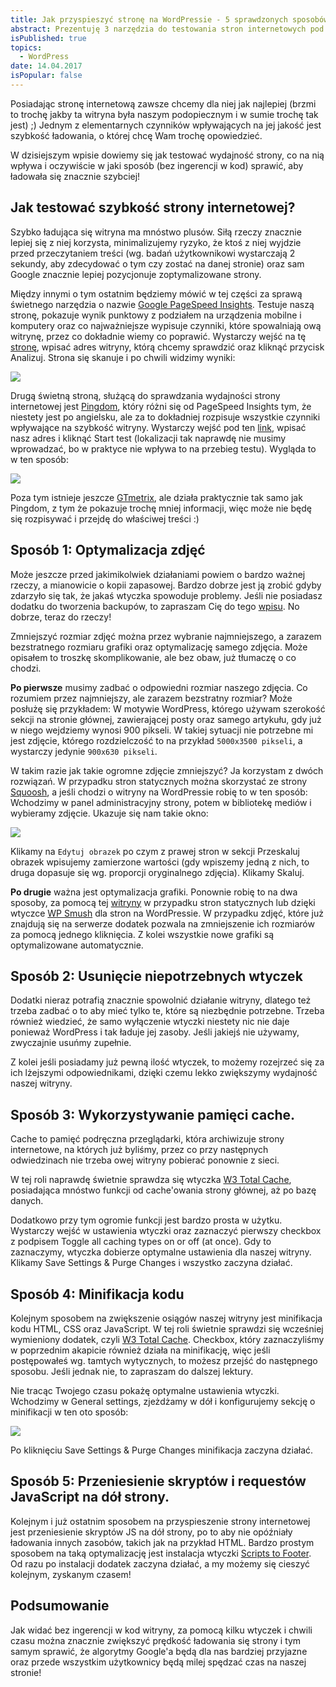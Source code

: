 ```yaml
---
title: Jak przyspieszyć stronę na WordPressie - 5 sprawdzonych sposobów!
abstract: Prezentuję 3 narzędzia do testowania stron internetowych pod kątem szybkości ładowania oraz 5 sposobów zwiększenia tych wyników bez ingerencji w kod strony.
isPublished: true
topics:
  - WordPress
date: 14.04.2017
isPopular: false
---
```


Posiadając stronę internetową zawsze chcemy dla niej jak najlepiej (brzmi to trochę jakby ta witryna była naszym podopiecznym i w sumie trochę tak jest) ;) Jednym z elementarnych czynników wpływających na jej jakość jest szybkość ładowania, o której chcę Wam trochę opowiedzieć.

W dzisiejszym wpisie dowiemy się jak testować wydajność strony, co na nią wpływa i oczywiście w jaki sposób (bez ingerencji w kod) sprawić, aby ładowała się znacznie szybciej!

## Jak testować szybkość strony internetowej?

Szybko ładująca się witryna ma mnóstwo plusów. Siłą rzeczy znacznie lepiej się z niej korzysta, minimalizujemy ryzyko, że ktoś z niej wyjdzie przed przeczytaniem treści (wg. badań użytkownikowi wystarczają 2 sekundy, aby zdecydować o tym czy zostać na danej stronie) oraz sam Google znacznie lepiej pozycjonuje zoptymalizowane strony.

Między innymi o tym ostatnim będziemy mówić w tej części za sprawą świetnego narzędzia o nazwie [Google PageSpeed Insights](https://developers.google.com/speed/pagespeed/insights/). Testuje naszą stronę, pokazuje wynik punktowy z podziałem na urządzenia mobilne i komputery oraz co najważniejsze wypisuje czynniki, które spowalniają ową witrynę, przez co dokładnie wiemy co poprawić. Wystarczy wejść na tę [stronę](https://developers.google.com/speed/pagespeed/insights/), wpisać adres witryny, którą chcemy sprawdzić oraz kliknąć przycisk Analizuj. Strona się skanuje i po chwili widzimy wyniki:

![](./pagespeed.jpg)

Drugą świetną stroną, służącą do sprawdzania wydajności strony internetowej jest [Pingdom](https://tools.pingdom.com/), który różni się od PageSpeed Insights tym, że niestety jest po angielsku, ale za to dokładniej rozpisuje wszystkie czynniki wpływające na szybkość witryny. Wystarczy wejść pod ten [link](https://tools.pingdom.com/), wpisać nasz adres i kliknąć Start test (lokalizacji tak naprawdę nie musimy wprowadzać, bo w praktyce nie wpływa to na przebieg testu). Wygląda to w ten sposób:

![](./pingdom.jpg)

Poza tym istnieje jeszcze [GTmetrix](https://gtmetrix.com/), ale działa praktycznie tak samo jak Pingdom, z tym że pokazuje trochę mniej informacji, więc może nie będę się rozpisywać i przejdę do właściwej treści :)

## Sposób 1: Optymalizacja zdjęć

Może jeszcze przed jakimikolwiek działaniami powiem o bardzo ważnej rzeczy, a mianowicie o kopii zapasowej. Bardzo dobrze jest ją zrobić gdyby zdarzyło się tak, że jakaś wtyczka spowoduje problemy. Jeśli nie posiadasz dodatku do tworzenia backupów, to zapraszam Cię do tego [wpisu](https://robertorlinski.pl/2017/03/14/podstawowe-wtyczki-wordpressa/). No dobrze, teraz do rzeczy!

Zmniejszyć rozmiar zdjęć można przez wybranie najmniejszego, a zarazem bezstratnego rozmiaru grafiki oraz optymalizację samego zdjęcia. Może opisałem to troszkę skomplikowanie, ale bez obaw, już tłumaczę o co chodzi.

**Po pierwsze** musimy zadbać o odpowiedni rozmiar naszego zdjęcia. Co rozumiem przez najmniejszy, ale zarazem bezstratny rozmiar? Może posłużę się przykładem: W motywie WordPress, którego używam szerokość sekcji na stronie głównej, zawierającej posty oraz samego artykułu, gdy już w niego wejdziemy wynosi 900 pikseli. W takiej sytuacji nie potrzebne mi jest zdjęcie, którego rozdzielczość to na przykład `5000x3500 pikseli`, a wystarczy jedynie `900x630 pikseli`.

W takim razie jak takie ogromne zdjęcie zmniejszyć? Ja korzystam z dwóch rozwiązań. W przypadku stron statycznych można skorzystać ze strony [Squoosh](https://squoosh.app/), a jeśli chodzi o witryny na WordPressie robię to w ten sposób: Wchodzimy w panel administracyjny strony, potem w bibliotekę mediów i wybieramy zdjęcie. Ukazuje się nam takie okno:

![](./zmniejszanie-zdjec.jpg)

Klikamy na `Edytuj obrazek` po czym z prawej stron w sekcji Przeskaluj obrazek wpisujemy zamierzone wartości (gdy wpiszemy jedną z nich, to druga dopasuje się wg. proporcji oryginalnego zdjęcia). Klikamy Skaluj.

**Po drugie** ważna jest optymalizacja grafiki. Ponownie robię to na dwa sposoby, za pomocą tej [witryny](http://optimizilla.com/) w przypadku stron statycznych lub dzięki wtyczce [WP Smush](https://pl.wordpress.org/plugins/wp-smushit/) dla stron na WordPressie. W przypadku zdjęć, które już znajdują się na serwerze dodatek pozwala na zmniejszenie ich rozmiarów za pomocą jednego kliknięcia. Z kolei wszystkie nowe grafiki są optymalizowane automatycznie.

## Sposób 2: Usunięcie niepotrzebnych wtyczek

Dodatki nieraz potrafią znacznie spowolnić działanie witryny, dlatego też trzeba zadbać o to aby mieć tylko te, które są niezbędnie potrzebne. Trzeba również wiedzieć, że samo wyłączenie wtyczki niestety nic nie daje ponieważ WordPress i tak ładuje jej zasoby. Jeśli jakiejś nie używamy, zwyczajnie usuńmy zupełnie.

Z kolei jeśli posiadamy już pewną ilość wtyczek, to możemy rozejrzeć się za ich lżejszymi odpowiednikami, dzięki czemu lekko zwiększymy wydajność naszej witryny.

## Sposób 3: Wykorzystywanie pamięci cache.

Cache to pamięć podręczna przeglądarki, która archiwizuje strony internetowe, na których już byliśmy, przez co przy następnych odwiedzinach nie trzeba owej witryny pobierać ponownie z sieci.

W tej roli naprawdę świetnie sprawdza się wtyczka [W3 Total Cache](https://pl.wordpress.org/plugins/w3-total-cache/), posiadająca mnóstwo funkcji od cache\'owania strony głównej, aż po bazę danych.

Dodatkowo przy tym ogromie funkcji jest bardzo prosta w użytku. Wystarczy wejść w ustawienia wtyczki oraz zaznaczyć pierwszy checkbox z podpisem Toggle all caching types on or off (at once). Gdy to zaznaczymy, wtyczka dobierze optymalne ustawienia dla naszej witryny. Klikamy Save Settings & Purge Changes i wszystko zaczyna działać.

## Sposób 4: Minifikacja kodu

Kolejnym sposobem na zwiększenie osiągów naszej witryny jest minifikacja kodu HTML, CSS oraz JavaScript. W tej roli świetnie sprawdzi się wcześniej wymieniony dodatek, czyli [W3 Total Cache](https://pl.wordpress.org/plugins/w3-total-cache/). Checkbox, który zaznaczyliśmy w poprzednim akapicie również działa na minifikację, więc jeśli postępowałeś wg. tamtych wytycznych, to możesz przejść do następnego sposobu. Jeśli jednak nie, to zapraszam do dalszej lektury.

Nie tracąc Twojego czasu pokażę optymalne ustawienia wtyczki. Wchodzimy w General settings, zjeżdżamy w dół i konfigurujemy sekcję o minifikacji w ten oto sposób:

![](./minifikacja.jpg)

Po kliknięciu Save Settings & Purge Changes minifikacja zaczyna działać.

## Sposób 5: Przeniesienie skryptów i requestów JavaScript na dół strony.

Kolejnym i już ostatnim sposobem na przyspieszenie strony internetowej jest przeniesienie skryptów JS na dół strony, po to aby nie opóźniały ładowania innych zasobów, takich jak na przykład HTML. Bardzo prostym sposobem na taką optymalizację jest instalacja wtyczki [Scripts to Footer](https://pl.wordpress.org/plugins/scripts-to-footerphp/). Od razu po instalacji dodatek zaczyna działać, a my możemy się cieszyć kolejnym, zyskanym czasem!

## Podsumowanie

Jak widać bez ingerencji w kod witryny, za pomocą kilku wtyczek i chwili czasu można znacznie zwiększyć prędkość ładowania się strony i tym samym sprawić, że algorytmy Google\'a będą dla nas bardziej przyjazne oraz przede wszystkim użytkownicy będą milej spędzać czas na naszej stronie!
